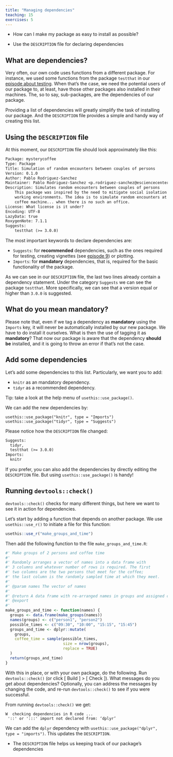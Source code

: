 ```yaml
---
title: "Managing dependencies"
teaching: 15
exercises: 5
---
```


::: questions
- How can I make my package as easy to install as possible?
:::

::: objectives
- Use the `DESCRIPTION` file for declaring dependencies
:::


## What are dependencies?

Very often, our own code uses functions from a different package.
For instance, we used some functions from the package `testthat` in our [episode about testing](testing.Rmd).
When that's the case, we need the potential users of our package to, at least, have those other packages also installed in their machines.
The, so to say, sub-packages, are the dependencies of our package.

Providing a list of dependencies will greatly simplify the task of installing our package.
And the `DESCRIPTION` file provides a simple and handy way of creating this list.

## Using the `DESCRIPTION` file

At this moment, our `DESCRIPTION` file should look approximately like this:

```txt
Package: mysterycoffee
Type: Package
Title: Simulation of random encounters between couples of persons
Version: 0.1.0
Author: Pablo Rodriguez-Sanchez
Maintainer: Pablo Rodriguez-Sanchez <p.rodriguez-sanchez@esciencecenter.nl>
Description: Simulates random encounters between couples of persons
    This package was inspired by the need to mitigate social isolation in remote
    working environments. The idea is to simulate random encounters at the office's
    coffee machine... when there is no such an office.
License: What license is it under?
Encoding: UTF-8
LazyData: true
RoxygenNote: 7.1.1
Suggests:
    testthat (>= 3.0.0)
```

The most important keywords to declare dependencies are:

- `Suggests`: for **recommended** dependencies, such as the ones required for testing, creating vignettes (see [episode 9](../09-vignettes)) or plotting.
- `Imports`: for **mandatory** dependencies, that is, required for the basic functionality of the package.

As we can see in our `DESCRIPTION` file, the last two lines already contain a dependency statement.
Under the category `Suggests` we can see the package `testthat`.
More specifically, we can see that a version equal or higher than `3.0.0` is suggested.

::: callout
## What do you mean mandatory?
Please note that, even if we tag a dependency as **mandatory** using the `Imports` key, it will never be automatically installed by our new package.
We have to do install it ourselves.
What is then the use of tagging it as **mandatory**?
That now our package is aware that the dependency **should be** installed, and it is going to throw an error if that's not the case.
:::

::: challenge
## Add some dependencies
Let's add some dependencies to this list.
Particularly, we want you to add:

- `knitr` as an mandatory dependency.
- `tidyr` as a recommended dependency.

:::: hint
Tip: take a look at the help menu of `usethis::use_package()`.
:::

:::: solution
We can add the new dependencies by:
```
usethis::use_package("knitr", type = "Imports")
usethis::use_package("tidyr", type = "Suggests")
```

Please notice how the `DESCRIPTION` file changed:

```txt
Suggests:
  tidyr,
  testthat (>= 3.0.0)
Imports:
  knitr
```

If you prefer, you can also add the dependencies by directly editing the `DESCRIPTION` file.
But using `usethis::use_package()` is handy!
::::
:::

## Running `devtools::check()`

`devtools::check()` checks for many different things, but here we want to see it in action for dependencies. 

Let's start by adding a function that depends on another package.
We use `usethis::use_r()` to initiate a file for this function:

```r
usethis::use_r("make_groups_and_time")
```

Then add the following function to the file `make_groups_and_time.R`:
```r
#' Make groups of 2 persons and coffee time
#'
#' Randomly arranges a vector of names into a data frame with
#' 3 columns and whatever number of rows is required. The first
#' two columns are the two persons that meet for the coffee; 
#' the last column is the randomly sampled time at which they meet.
#'
#' @param names The vector of names
#'
#' @return A data frame with re-arranged names in groups and assigned coffee time.
#' @export
#'
make_groups_and_time <- function(names) {
  groups <- data.frame(make_groups(names))
  names(groups) <- c("person1", "person2")
  possible_times <- c("09:30", "10:00", "15:15", "15:45")
  groups_and_time <- dplyr::mutate(
    groups,
    coffee_time = sample(possible_times, 
                         size = nrow(groups), 
                         replace = TRUE)
  )
  return(groups_and_time)
}
```

::: challenge
With this in place, or with your own package, do the following.
Run `devtools::check()` (or click [ Build ] > [ Check ]).
What messages do you get about dependencies?
Optionally, you can address the messages by changing the code, and re-run `devtools::check()` to see if you were successful. 

:::: solution
From running `devtools::check()` we get:
``` output
W  checking dependencies in R code ...
 '::' or ':::' import not declared from: ‘dplyr’
```

We can add the `dplyr` dependency with `usethis::use_package("dplyr", type = "imports")`. This updates the `DESCRIPTION`. 
::::
:::


::: keypoints
- The `DESCRIPTION` file helps us keeping track of our package's dependencies
:::